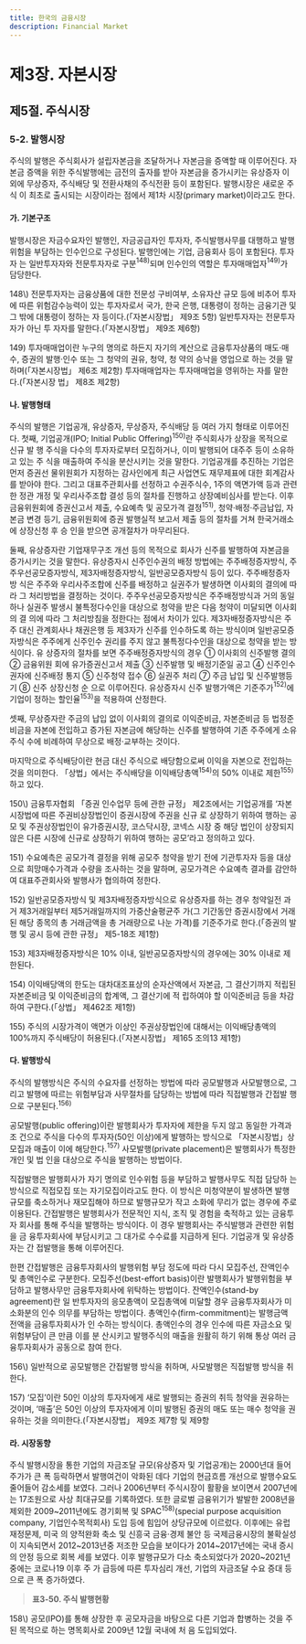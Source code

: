 ```yaml
---
title: 한국의 금융시장
description: Financial Market
---
```


# 제3장. 자본시장

## 제5절. 주식시장

### 5-2. 발행시장

주식의 발행은 주식회사가 설립자본금을 조달하거나 자본금을 증액할 때 이루어진다.
자본금 증액을 위한 주식발행에는 금전의 출자를 받아 자본금을 증가시키는 유상증자 이
외에 무상증자, 주식배당 및 전환사채의 주식전환 등이 포함된다. 발행시장은 새로운 주식
이 최초로 출시되는 시장이라는 점에서 제1차 시장(primary market)이라고도 한다.

#### 가. 기본구조

발행시장은 자금수요자인 발행인, 자금공급자인 투자자, 주식발행사무를 대행하고 발행
위험을 부담하는 인수인으로 구성된다. 발행인에는 기업, 금융회사 등이 포함된다. 투자자
는 일반투자자와 전문투자자로 구분$^{148)}$되며 인수인의 역할은 투자매매업자$^{149)}$가 담당한다.

<GComment>
148\) 전문투자자는 금융상품에 대한 전문성 구비여부, 소유자산 규모 등에 비추어 투자에 따른 위험감수능력이 있는 투자자로서 국가, 한국
은행, 대통령이 정하는 금융기관 및 그 밖에 대통령이 정하는 자 등이다.(「자본시장법」 제9조 5항) 일반투자자는 전문투자자가 아닌 투
자자를 말한다.(「자본시장법」 제9조 제6항)

149\) 투자매매업이란 누구의 명의로 하든지 자기의 계산으로 금융투자상품의 매도·매수, 증권의 발행·인수 또는 그 청약의 권유, 청약, 청
약의 승낙을 영업으로 하는 것을 말하며(「자본시장법」 제6조 제2항) 투자매매업자는 투자매매업을 영위하는 자를 말한다.(「자본시장
법」 제8조 제2항)
</GComment>

#### 나. 발행형태

주식의 발행은 기업공개, 유상증자, 무상증자, 주식배당 등 여러 가지 형태로 이루어진다.
첫째, 기업공개(IPO; Initial Public Offering)$^{150)}$란 주식회사가 상장을 목적으로 신규 발
행 주식을 다수의 투자자로부터 모집하거나, 이미 발행되어 대주주 등이 소유하고 있는 주
식을 매출하여 주식을 분산시키는 것을 말한다. 기업공개를 추진하는 기업은 먼저 증권선
물위원회가 지정하는 감사인에게 최근 사업연도 재무제표에 대한 회계감사를 받아야 한다. 그리고 대표주관회사를 선정하고 수권주식수, 1주의 액면가액 등과 관련한 정관 개정
및 우리사주조합 결성 등의 절차를 진행하고 상장예비심사를 받는다. 이후 금융위원회에
증권신고서 제출, 수요예측 및 공모가격 결정$^{151)}$, 청약·배정·주금납입, 자본금 변경 등기,
금융위원회에 증권 발행실적 보고서 제출 등의 절차를 거쳐 한국거래소에 상장신청 후 승
인을 받으면 공개절차가 마무리된다.

둘째, 유상증자란 기업재무구조 개선 등의 목적으로 회사가 신주를 발행하여 자본금을
증가시키는 것을 말한다. 유상증자시 신주인수권의 배정 방법에는 주주배정증자방식, 주
주우선공모증자방식, 제3자배정증자방식, 일반공모증자방식 등이 있다. 주주배정증자방
식은 주주와 우리사주조합에 신주를 배정하고 실권주가 발생하면 이사회의 결의에 따라
그 처리방법을 결정하는 것이다. 주주우선공모증자방식은 주주배정방식과 거의 동일하나
실권주 발생시 불특정다수인을 대상으로 청약을 받은 다음 청약이 미달되면 이사회의 결
의에 따라 그 처리방침을 정한다는 점에서 차이가 있다. 제3자배정증자방식은 주주 대신
관계회사나 채권은행 등 제3자가 신주를 인수하도록 하는 방식이며 일반공모증자방식은
주주에게 신주인수 권리를 주지 않고 불특정다수인을 대상으로 청약을 받는 방식이다. 유
상증자의 절차를 보면 주주배정증자방식의 경우 ① 이사회의 신주발행 결의 ② 금융위원
회에 유가증권신고서 제출 ③ 신주발행 및 배정기준일 공고 ④ 신주인수권자에 신주배정
통지 ⑤ 신주청약 접수 ⑥ 실권주 처리 ⑦ 주금 납입 및 신주발행등기 ⑧ 신주 상장신청 순
으로 이루어진다. 유상증자시 신주 발행가액은 기준주가$^{152)}$에 기업이 정하는 할인율$^{153)}$을
적용하여 산정한다.

셋째, 무상증자란 주금의 납입 없이 이사회의 결의로 이익준비금, 자본준비금 등 법정준
비금을 자본에 전입하고 증가된 자본금에 해당하는 신주를 발행하여 기존 주주에게 소유
주식 수에 비례하여 무상으로 배정·교부하는 것이다.

마지막으로 주식배당이란 현금 대신 주식으로 배당함으로써 이익을 자본으로 전입하는
것을 의미한다. 「상법」에서는 주식배당을 이익배당총액$^{154)}$의 50% 이내로 제한$^{155)}$하고 있다.

<GComment>
150\) 금융투자협회 「증권 인수업무 등에 관한 규정」 제2조에서는 기업공개를 ‘자본시장법에 따른 주권비상장법인이 증권시장에 주권을 신규
로 상장하기 위하여 행하는 공모 및 주권상장법인이 유가증권시장, 코스닥시장, 코넥스 시장 중 해당 법인이 상장되지 않은 다른 시장에
신규로 상장하기 위하여 행하는 공모’라고 정의하고 있다.

151\) 수요예측은 공모가격 결정을 위해 공모주 청약을 받기 전에 기관투자자 등을 대상으로 희망매수가격과 수량을 조사하는 것을 말하며,
공모가격은 수요예측 결과를 감안하여 대표주관회사와 발행사가 협의하여 정한다.

152\) 일반공모증자방식 및 제3자배정증자방식으로 유상증자를 하는 경우 청약일전 과거 제3거래일부터 제5거래일까지의 가중산술평균주
가(그 기간동안 증권시장에서 거래된 해당 종목의 총 거래금액을 총 거래량으로 나눈 가격)를 기준주가로 한다.(「증권의 발행 및 공시
등에 관한 규정」 제5-18조 제1항)

153\) 제3자배정증자방식은 10% 이내, 일반공모증자방식의 경우에는 30% 이내로 제한된다.

154\) 이익배당액의 한도는 대차대조표상의 순자산액에서 자본금, 그 결산기까지 적립된 자본준비금 및 이익준비금의 합계액, 그 결산기에 적
립하여야 할 이익준비금 등을 차감하여 구한다.(「상법」 제462조 제1항)

155\) 주식의 시장가격이 액면가 이상인 주권상장법인에 대해서는 이익배당총액의 100%까지 주식배당이 허용된다.(「자본시장법」 제165
조의13 제1항)
</GComment>

#### 다. 발행방식

주식의 발행방식은 주식의 수요자를 선정하는 방법에 따라 공모발행과 사모발행으로,
그리고 발행에 따르는 위험부담과 사무절차를 담당하는 방법에 따라 직접발행과 간접발
행으로 구분된다.$^{156)}$

공모발행(public offering)이란 발행회사가 투자자에 제한을 두지 않고 동일한 가격과 조
건으로 주식을 다수의 투자자(50인 이상)에게 발행하는 방식으로 「자본시장법」상 모집과
매출이 이에 해당한다.$^{157)}$ 사모발행(private placement)은 발행회사가 특정한 개인 및 법
인을 대상으로 주식을 발행하는 방법이다.

직접발행은 발행회사가 자기 명의로 인수위험 등을 부담하고 발행사무도 직접 담당하
는 방식으로 직접모집 또는 자기모집이라고도 한다. 이 방식은 미청약분이 발생하면 발행
규모를 축소하거나 재모집해야 하므로 발행규모가 작고 소화에 무리가 없는 경우에 주로
이용된다. 간접발행은 발행회사가 전문적인 지식, 조직 및 경험을 축적하고 있는 금융투자
회사를 통해 주식을 발행하는 방식이다. 이 경우 발행회사는 주식발행과 관련한 위험을 금
융투자회사에 부담시키고 그 대가로 수수료를 지급하게 된다. 기업공개 및 유상증자는 간
접발행을 통해 이루어진다.

한편 간접발행은 금융투자회사의 발행위험 부담 정도에 따라 다시 모집주선, 잔액인수
및 총액인수로 구분한다. 모집주선(best-effort basis)이란 발행회사가 발행위험을 부담하고 발행사무만 금융투자회사에 위탁하는 방법이다. 잔액인수(stand-by agreement)란 일
반투자자의 응모총액이 모집총액에 미달할 경우 금융투자회사가 미소화분의 인수 의무를
부담하는 방법이다. 총액인수(firm-commitment)는 발행금액 전액을 금융투자회사가 인
수하는 방식이다. 총액인수의 경우 인수에 따른 자금소요 및 위험부담이 큰 만큼 이를 분
산시키고 발행주식의 매출을 원활히 하기 위해 통상 여러 금융투자회사가 공동으로 참여
한다.

<GComment>
156\) 일반적으로 공모발행은 간접발행 방식을 취하며, 사모발행은 직접발행 방식을 취한다.

157\) ‘모집’이란 50인 이상의 투자자에게 새로 발행되는 증권의 취득 청약을 권유하는 것이며, ‘매출’은 50인 이상의 투자자에게 이미 발행된
증권의 매도 또는 매수 청약을 권유하는 것을 의미한다.(「자본시장법」 제9조 제7항 및 제9항
</GComment>

#### 라. 시장동향

주식 발행시장을 통한 기업의 자금조달 규모(유상증자 및 기업공개)는 2000년대 들어
주가가 큰 폭 등락하면서 발행여건이 악화된 데다 기업의 현금흐름 개선으로 발행수요도
줄어들어 감소세를 보였다. 그러나 2006년부터 주식시장이 활황을 보이면서 2007년에
는 17조원으로 사상 최대규모를 기록하였다. 또한 글로벌 금융위기가 발발한 2008년을
제외한 2009\~2011년에도 경기회복 및 SPAC$^{158)}$(special purpose acquisition company,
기업인수목적회사) 도입 등에 힘입어 상당규모에 이르렀다. 이후에는 유럽재정문제, 미국
의 양적완화 축소 및 신흥국 금융·경제 불안 등 국제금융시장의 불확실성이 지속되면서
2012\~2013년중 저조한 모습을 보이다가 2014\~2017년에는 국내 증시의 안정 등으로 회복
세를 보였다. 이후 발행규모가 다소 축소되었다가 2020\~2021년 중에는 코로나19 이후 주
가 급등에 따른 투자심리 개선, 기업의 자금조달 수요 증대 등으로 큰 폭 증가하였다.

> __표3-50. 주식 발행현황__

<GComment>
158\) 공모(IPO)를 통해 상장한 후 공모자금을 바탕으로 다른 기업과 합병하는 것을 주된 목적으로 하는 명목회사로 2009년 12월 국내에 처
음 도입되었다.
</GComment>

